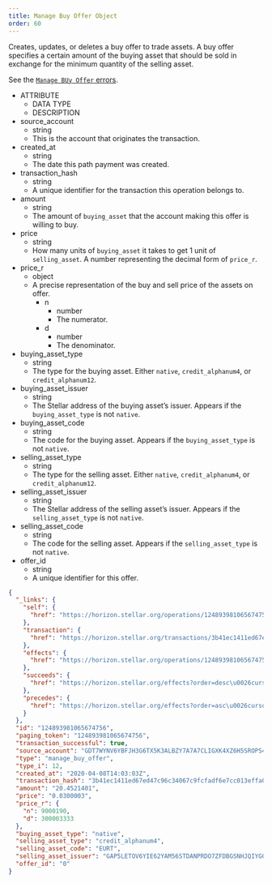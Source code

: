 ```yaml
---
title: Manage Buy Offer Object
order: 60
---
```



Creates, updates, or deletes a buy offer to trade assets. A buy offer specifies a certain amount of the buying asset that should be sold in exchange for the minimum quantity of the selling asset.

See the [`Manage BUy Offer` errors](../../../errors/result-codes/operation-specific/buy-offer.mdx).

<AttributeTable>

- ATTRIBUTE
  - DATA TYPE
  - DESCRIPTION
- source_account
  - string
  - This is the account that originates the transaction. 
- created_at
  - string
  - The date this path payment was created.
- transaction_hash
  - string
  - A unique identifier for the transaction this operation belongs to.
- amount
  - string
  - The amount of `buying_asset` that the account making this offer is willing to buy.
- price
  - string
  - How many units of `buying_asset` it takes to get 1 unit of `selling_asset`. A number representing the decimal form of `price_r`.
- price_r
  - object
  - A precise representation of the buy and sell price of the assets on offer.
    - n
      - number
      - The numerator.
    - d
      - number
      - The denominator.
- buying_asset_type
  - string
  - The type for the buying asset. Either `native`, `credit_alphanum4`, or `credit_alphanum12`.
- buying_asset_issuer
  - string
  - The Stellar address of the buying asset’s issuer. Appears if the `buying_asset_type` is not `native`.
- buying_asset_code
  - string
  - The code for the buying asset. Appears if the `buying_asset_type` is not `native`.
- selling_asset_type
  - string
  - The type for the selling asset. Either `native`, `credit_alphanum4`, or `credit_alphanum12`.
- selling_asset_issuer
  - string
  - The Stellar address of the selling asset’s issuer. Appears if the `selling_asset_type` is not `native`.
- selling_asset_code
  - string
  - The code for the selling asset. Appears if the `selling_asset_type` is not `native`.
- offer_id
  - string
  - A unique identifier for this offer.

</AttributeTable>

<ExampleResponse>

```json
{
  "_links": {
    "self": {
      "href": "https://horizon.stellar.org/operations/124893981065674756"
    },
    "transaction": {
      "href": "https://horizon.stellar.org/transactions/3b41ec1411ed67ed47c96c34067c9fcfadf6e7cc013effa0b10f3df5ed758ffc"
    },
    "effects": {
      "href": "https://horizon.stellar.org/operations/124893981065674756/effects"
    },
    "succeeds": {
      "href": "https://horizon.stellar.org/effects?order=desc\u0026cursor=124893981065674756"
    },
    "precedes": {
      "href": "https://horizon.stellar.org/effects?order=asc\u0026cursor=124893981065674756"
    }
  },
  "id": "124893981065674756",
  "paging_token": "124893981065674756",
  "transaction_successful": true,
  "source_account": "GDT7WYNV6YBFJH3G6TX5K3ALBZY7A7A7CLIGXK4XZ6H5SROPS4UFGEMC",
  "type": "manage_buy_offer",
  "type_i": 12,
  "created_at": "2020-04-08T14:03:03Z",
  "transaction_hash": "3b41ec1411ed67ed47c96c34067c9fcfadf6e7cc013effa0b10f3df5ed758ffc",
  "amount": "20.4521401",
  "price": "0.0300003",
  "price_r": {
    "n": 9000190,
    "d": 300003333
  },
  "buying_asset_type": "native",
  "selling_asset_type": "credit_alphanum4",
  "selling_asset_code": "EURT",
  "selling_asset_issuer": "GAP5LETOV6YIE62YAM56STDANPRDO7ZFDBGSNHJQIYGGKSMOZAHOOS2S",
  "offer_id": "0"
}
```

</ExampleResponse>